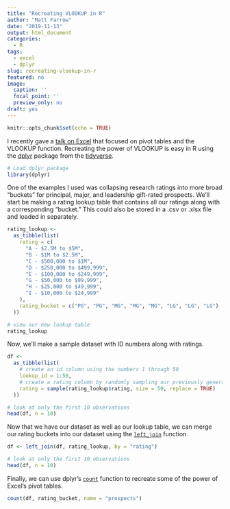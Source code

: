 ```yaml
---
title: "Recreating VLOOKUP in R"
author: "Matt Farrow"
date: "2019-11-13"
output: html_document
categories:
  - R
tags:
  - excel
  - dplyr
slug: recreating-vlookup-in-r
featured: no
image:
  caption: ''
  focal_point: ''
  preview_only: no
draft: yes
---
```


```r
knitr::opts_chunk$set(echo = TRUE)
```

I recently gave a [talk on Excel](../../talk/2019-apra-excel/) that focused on pivot tables and the VLOOKUP function. Recreating the power of VLOOKUP is easy in R using the [dplyr](https://dplyr.tidyverse.org) package from the [tidyverse](https://www.tidyverse.org). 

```r
# Load dplyr package
library(dplyr)
```

One of the examples I used was collapsing research ratings into more broad "buckets" for principal, major, and leadership gift-rated prospects. We'll start be making a rating lookup table that contains all our ratings along with a corresponding "bucket." This could also be stored in a .csv or .xlsx file and loaded in separately. 

```r
rating_lookup <-
  as_tibble(list(
    rating = c(
      "A - $2.5M to $5M",
      "B - $1M to $2.5M",
      "C - $500,000 to $1M",
      "D - $250,000 to $499,999",
      "E - $100,000 to $249,999",
      "G - $50,000 to $99,999",
      "H - $25,000 to $49,999",
      "I - $10,000 to $24,999"
    ),
    rating_bucket = c("PG", "PG", "MG", "MG", "MG", "LG", "LG", "LG")
  ))

# view our new lookup table
rating_lookup
```

Now, we'll make a sample dataset with ID numbers along with ratings.

```r
df <-
  as_tibble(list(
    # create an id column using the numbers 1 through 50
    lookup_id = 1:50,
    # create a rating column by randomly sampling our previously generated ratings 50 times
    rating = sample(rating_lookup$rating, size = 50, replace = TRUE)
  ))

# look at only the first 10 observations
head(df, n = 10)
```

Now that we have our dataset as well as our lookup table, we can merge our rating buckets into our dataset using the [`left_join`](https://dplyr.tidyverse.org/reference/join.html) function.

```r
df <- left_join(df, rating_lookup, by = "rating")

# look at only the first 10 observations
head(df, n = 10)
```

Finally, we can use dplyr's [`count`](https://dplyr.tidyverse.org/reference/tally.html) function to recreate some of the power of Excel's pivot tables.

```r
count(df, rating_bucket, name = "prospects")
```

